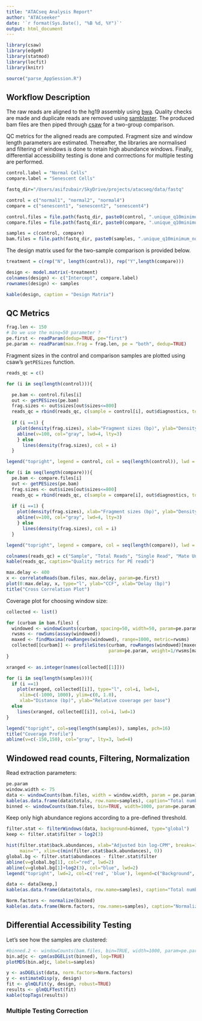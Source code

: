 ```yaml
---
title: "ATACseq Analysis Report"
author: "ATACseeker"
date: '`r format(Sys.Date(), "%B %d, %Y")`'
output: html_document
---
```



```r
library(csaw) 
library(edgeR)
library(statmod)
library(locfit)
library(knitr)
```


```r

source("parse_AppSession.R")

```



## Workflow Description ##


The raw reads are aligned to the hg19 assembly using [bwa](https://github.com/lh3/bwa). Quality checks are made and duplicate reads are removed using [samblaster](https://github.com/GregoryFaust/samblaster). The produced bam files are then piped through [csaw](http://bioconductor.org/packages/release/bioc/html/csaw.html) for a two-group comparison. 

QC metrics for the aligned reads are computed. Fragment size and window length parameters are estimated. Thereafter, the libraries are normalised and filtering of windows is done to retain high abundance windows. Finally, differential accessibility testing is done and corrrections for multiple testing are performed. 


```r
control.label = "Normal Cells"
compare.label = "Senescent Cells"

fastq_dir="/Users/asifzubair/SkyDrive/projects/atacseq/data/fastq"

control = c("normal1", "normal2", "normal4")
compare = c("senescent1", "senescent2", "senescent4")

control.files = file.path(fastq_dir, paste0(control, ".unique_q10minimum_noChrM.hg19.sorted.bam"))
compare.files = file.path(fastq_dir, paste0(compare, ".unique_q10minimum_noChrM.hg19.sorted.bam"))

samples = c(control, compare)
bam.files = file.path(fastq_dir, paste0(samples, ".unique_q10minimum_noChrM.hg19.sorted.bam"))
```

The design matrix used for the two-sample comparison is provided below.

```r
treatment = c(rep("N", length(control)), rep("Y",length(compare)))

design <- model.matrix(~treatment) 
colnames(design) <- c("Intercept", compare.label)
rownames(design) <- samples

kable(design, caption = "Design Matrix")
```

## QC Metrics ##

```r
frag.len <- 150
# Do we use the minq=50 parameter ?
pe.first <- readParam(dedup=TRUE, pe="first")
pe.param <- readParam(max.frag = frag.len, pe = "both", dedup=TRUE)
```

Fragment sizes in the control and comparison samples are plotted using csaw's `getPESizes` function. 

```r
reads_qc = c()

for (i in seq(length(control))){

  pe.bam <- control.files[i]
  out <- getPESizes(pe.bam)
  frag.sizes <- out$sizes[out$sizes<=800]
  reads_qc = rbind(reads_qc, c(sample = control[i], out$diagnostics, too.large=sum(out$sizes > 400)))
  
  if (i ==1) {
    plot(density(frag.sizes), xlab="Fragment sizes (bp)", ylab="Density", main=control.label, ylim = c(0,0.015), col = i)
    abline(v=100, col="gray", lwd=4, lty=3)
    } else 
      lines(density(frag.sizes), col = i)
  }

legend("topright", legend = control, col = seq(length(control)), lwd = 1, bty = "n")

for (i in seq(length(compare))){
  pe.bam <- compare.files[i]
  out <- getPESizes(pe.bam)
  frag.sizes <- out$sizes[out$sizes<=800]
  reads_qc = rbind(reads_qc, c(sample = compare[i], out$diagnostics, too.large=sum(out$sizes > 400)))
  
  if (i ==1) {
    plot(density(frag.sizes), xlab="Fragment sizes (bp)", ylab="Density", main=compare.label, ylim = c(0,0.015), col = i)
    abline(v=100, col="gray", lwd=4, lty=3)
    } else
      lines(density(frag.sizes), col = i)
  }

legend("topright", legend = compare, col = seq(length(compare)), lwd = 1, bty = "n")

colnames(reads_qc) = c("Sample", "Total Reads", "Single Read", "Mate Unmapped", "Unoriented", "Inter chromosomal", "Frag. Size > 400 bp")
kable(reads_qc, caption="Quality metrics for PE reads")
```


<!-- TODO: Add description for cross correlation plot -->


```r
max.delay <- 400
x <- correlateReads(bam.files, max.delay, param=pe.first)
plot(0:max.delay, x, type="l", ylab="CCF", xlab="Delay (bp)")
title("Cross Correlation Plot")
```


Coverage plot for choosing window size:


```r
collected <- list()

for (curbam in bam.files) {
  windowed <- windowCounts(curbam, spacing=50, width=50, param=pe.param, filter=20)
  rwsms <- rowSums(assay(windowed))
  maxed <- findMaxima(rowRanges(windowed), range=1000, metric=rwsms)
  collected[[curbam]] <- profileSites(curbam, rowRanges(windowed)[maxed],
                                      param=pe.param, weight=1/rwsms[maxed])
}

xranged <- as.integer(names(collected[[1]]))

for (i in seq(length(samples))){
  if (i ==1)
    plot(xranged, collected[[i]], type="l", col=i, lwd=1,
     xlim=c(-1000, 1000), ylim=c(0, 1.0), 
     xlab="Distance (bp)", ylab="Relative coverage per base")
  else
    lines(xranged, collected[[i]], col=i, lwd=1)
}

legend("topright", col=seq(length(samples)), samples, pch=16)
title("Coverage Profile")
abline(v=c(-150,150), col="gray", lty=3, lwd=4)
```


## Windowed read counts, Filtering, Normalization ##

Read extraction parameters:

```r
pe.param
window.width <- 75
data <- windowCounts(bam.files, width = window.width, param = pe.param)
kable(as.data.frame(data$totals, row.name=samples), caption="Total number of reads in each library")
binned <- windowCounts(bam.files, bin=TRUE, width=1000, param=pe.param)
```

Keep only high abundance regions according to a pre-defined threshold.

```r
filter.stat <- filterWindows(data, background=binned, type="global")
keep <- filter.stat$filter > log2(3)

hist(filter.stat$back.abundances, xlab="Adjusted bin log-CPM", breaks=100, 
     main="", xlim=c(min(filter.stat$back.abundances), 0))
global.bg <- filter.stat$abundances - filter.stat$filter
abline(v=global.bg[1], col="red", lwd=2)
abline(v=global.bg[1]+log2(3), col="blue", lwd=2)
legend("topright", lwd=2, col=c('red', 'blue'), legend=c("Background", "Threshold"))

data <- data[keep,]
kable(as.data.frame(data$totals, row.name=samples), caption="Total number of reads post filtering.")
```


```r
Norm.factors <- normalize(binned)
kable(as.data.frame(Norm.factors, row.names=samples), caption="Normalizing factors")
```

## Differential Accessibility Testing ##

Let's see how the samples are clustered:

```r
#binned.2 <- windowCounts(bam.files, bin=TRUE, width=1000, param=pe.param)
bin.adjc <- cpm(asDGEList(binned), log=TRUE)
plotMDS(bin.adjc, labels=samples)
```


```r
y <- asDGEList(data, norm.factors=Norm.factors)
y <- estimateDisp(y, design)
fit <- glmQLFit(y, design, robust=TRUE)
results <- glmQLFTest(fit)
kable(topTags(results))
```

### Multiple Testing Correction ###
